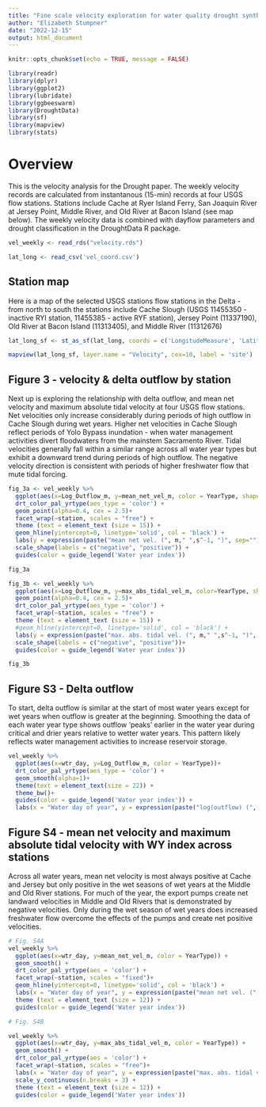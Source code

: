 ```yaml
---
title: "Fine scale velocity exploration for water quality drought synthesis"
author: "Elizabeth Stumpner"
date: "2022-12-15"
output: html_document
---
```


```r
knitr::opts_chunk$set(echo = TRUE, message = FALSE)
```


```r
library(readr)
library(dplyr)
library(ggplot2)
library(lubridate)
library(ggbeeswarm)
library(DroughtData)
library(sf)
library(mapview)
library(stats)
```
# Overview

This is the velocity analysis for the Drought paper. The weekly  velocity records are calculated from instantanous (15-min) records at four USGS flow stations. Stations include Cache at Ryer Island Ferry, San Joaquin River at Jersey Point, Middle River, and Old River at Bacon Island (see map below). The weekly velocity data is combined with dayflow parameters and drought classification in the DroughtData R package.

```r
vel_weekly <- read_rds("velocity.rds")

lat_long <- read_csv('vel_coord.csv')
```

## Station map 

Here is a map of the selected USGS stations flow stations in the Delta - from north to south the stations include Cache Slough (USGS 11455350 - inactive RYI station, 11455385 - active RYF station), Jersey Point (11337190), Old River at Bacon Island (11313405), and Middle River (11312676)

```r
lat_long_sf <- st_as_sf(lat_long, coords = c('LongitudeMeasure', 'LatitudeMeasure'), crs = 4326)

mapview(lat_long_sf, layer.name = "Velocity", cex=10, label = 'site')

```

## Figure 3 - velocity & delta outflow by station 

Next up is exploring the relationship with delta outflow, and mean net velocity and maximum absolute tidal velocity at four USGS flow stations. Net velocities only increase considerably during periods of high outflow in Cache Slough during wet years. Higher net velocities in Cache Slough reflect periods of Yolo Bypass inundation - when water management activities divert floodwaters from the mainstem Sacramento River. Tidal velocities generally fall within a similar range across all water year types but exhibit a downward trend during periods of high outflow. The negative velocity direction is consistent with periods of higher freshwater flow that mute tidal forcing.

```r
fig_3a <- vel_weekly %>%
  ggplot(aes(x=Log_Outflow_m, y=mean_net_vel_m, color = YearType, shape = net_sign))+
  drt_color_pal_yrtype(aes_type = 'color') +
  geom_point(alpha=0.4, cex = 2.5)+
  facet_wrap(~station, scales = "free") +
  theme (text = element_text (size = 15)) +
  geom_hline(yintercept=0, linetype='solid', col = 'black') +
  labs(y = expression(paste("mean net vel. (", m," ",s^-1, ")", sep="")), x = expression(paste("log(outflow) (", m^3, " ",s^-1, ")", sep="")), title = "A", color = "Year Type", shape = "Sign") +
  scale_shape(labels = c("negative", "positive")) +
  guides(color = guide_legend('Water year index'))

fig_3a

fig_3b <- vel_weekly %>%
  ggplot(aes(x=Log_Outflow_m, y=max_abs_tidal_vel_m, color=YearType, shape = tide_sign))+
  geom_point(alpha=0.4, cex = 2.5)+
  drt_color_pal_yrtype(aes_type = 'color') +
  facet_wrap(~station, scales = "free") +
  theme (text = element_text (size = 15)) +
  #geom_hline(yintercept=0, linetype='solid', col = 'black') +
  labs(y = expression(paste("max. abs. tidal vel. (", m," ",s^-1, ")", sep="")), x = expression(paste("log(outflow) (", m^3, " ",s^-1, ")", sep="")), title = "B", color = "Year Type", shape = "Sign") +
  scale_shape(labels = c("negative", "positive"))+
  guides(color = guide_legend('Water year index'))

fig_3b
```


## Figure S3 - Delta outflow 
To start, delta outflow is similar at the start of most water years except for wet years when outflow is greater at the beginning. Smoothing the data of each water year type shows outflow 'peaks' earlier in the water year during critical and drier years relative to wetter water years. This pattern likely reflects water management activities to increase reservoir storage.

```r
vel_weekly %>%
  ggplot(aes(x=wtr_day, y=Log_Outflow_m, color = YearType))+
  drt_color_pal_yrtype(aes_type = 'color') +
  geom_smooth(alpha=1)+
  theme(text = element_text(size = 22)) +
  theme_bw()+
  guides(color = guide_legend('Water year index')) +
  labs(x = "Water day of year", y = expression(paste("log(outflow) (", m^3," ", s^-1, ")", sep = "")))
```

## Figure S4 - mean net velocity and maximum absolute tidal velocity with WY index across stations

Across all water years, mean net velocity is most always positive at Cache and Jersey but only positive in the wet seasons of wet years at the Middle and Old River stations. For much of the year, the export pumps create net landward velocities in Middle and Old Rivers that is demonstrated by negative velocities. Only during the wet season of wet years does increased freshwater flow overcome the effects of the pumps and create net positive velocities. 
```r
# Fig. S4A
vel_weekly %>%
  ggplot(aes(x=wtr_day, y=mean_net_vel_m, color = YearType)) +
  geom_smooth() +
  drt_color_pal_yrtype(aes = 'color') +
  facet_wrap(~station, scales = "fixed")+
  geom_hline(yintercept=0, linetype='solid', col = 'black') +
  labs(x = "Water day of year", y = expression(paste("mean net vel. (", m," ",s^-1, ")", sep="")), title = "A") +
  theme (text = element_text (size = 12)) +
  guides(color = guide_legend('Water year index'))

# Fig. S4B

vel_weekly %>%
  ggplot(aes(x=wtr_day, y=max_abs_tidal_vel_m, color = YearType)) +
  geom_smooth() +
  drt_color_pal_yrtype(aes = 'color') +
  facet_wrap(~station, scales = "free")+
  labs(x = "Water day of year", y = expression(paste("max. abs. tidal vel. (", m," ",s^-1, ")", sep="")), title = "B") +
  scale_y_continuous(n.breaks = 3) +
  theme (text = element_text (size = 12)) +
  guides(color = guide_legend('Water year index'))
```


